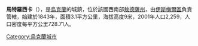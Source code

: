 {{coord|45|20|42|N|28|46|33|E|scale:30000|display=title}}

'''馬特羅西卡'''（{{lang-uk|Матроска}}），是[[烏克蘭|烏克蘭]]的城鎮，位於該國西南部[[敖德薩州|敖德薩州]]，由[[伊斯梅爾區|伊斯梅爾區]]負責管轄，始建於1843年，面積3.1平方公里，海拔高度9米，2001年人口2,259，人口密度每平方公里728.71人。

{{Ukraine-geo-stub}}
[[Category:烏克蘭城市|Category:烏克蘭城市]]